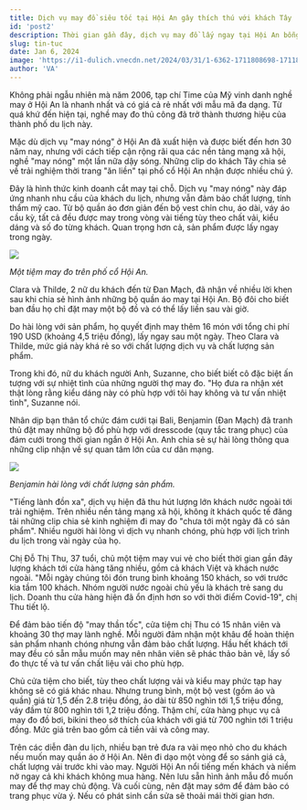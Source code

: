 ---
title: Dịch vụ may đồ siêu tốc tại Hội An gây thích thú với khách Tây
id: 'post2'
description: Thời gian gần đây, dịch vụ may đồ lấy ngay tại Hội An bỗng hot trở lại và nhận được sự quan tâm đông đảo của du khách nước ngoài. .
slug: tin-tuc
date: Jan 6, 2024
image: 'https://i1-dulich.vnecdn.net/2024/03/31/1-6362-1711808698-1711855064-4723-1711855105.jpg?w=680&h=0&q=100&dpr=1&fit=crop&s=ZW1CYCvD4B0trgfmMNYS6g'
author: 'VA'
---

Không phải ngẫu nhiên mà năm 2006, tạp chí Time của Mỹ vinh danh nghề may ở Hội An là nhanh nhất và có giá cả rẻ nhất với mẫu mã đa dạng. Từ quá khứ đến hiện tại, nghề may đo thủ công đã trở thành thương hiệu của thành phố du lịch này.

Mặc dù dịch vụ "may nóng" ở Hội An đã xuất hiện và được biết đến hơn 30 năm nay, nhưng với cách tiếp cận rộng rãi qua các nền tảng mạng xã hội, nghề "may nóng" một lần nữa dậy sóng. Những clip do khách Tây chia sẻ về trải nghiệm thời trang "ăn liền" tại phố cổ Hội An nhận được nhiều chú ý.

Đây là hình thức kinh doanh cắt may tại chỗ. Dịch vụ "may nóng" này đáp ứng nhanh nhu cầu của khách du lịch, nhưng vẫn đảm bảo chất lượng, tính thẩm mỹ cao. Từ bộ quần áo đơn giản đến bộ vest chỉn chu, áo dài, váy áo cầu kỳ, tất cả đều được may trong vòng vài tiếng tùy theo chất vải, kiểu dáng và số đo từng khách. Quan trọng hơn cả, sản phẩm được lấy ngay trong ngày.

![](https://i1-dulich.vnecdn.net/2024/03/31/1-6362-1711808698-1711855064-4723-1711855105.jpg?w=680&h=0&q=100&dpr=1&fit=crop&s=ZW1CYCvD4B0trgfmMNYS6g)

_Một tiệm may đo trên phố cổ Hội An._

Clara và Thilde, 2 nữ du khách đến từ Đan Mạch, đã nhận về nhiều lời khen sau khi chia sẻ hình ảnh những bộ quần áo may tại Hội An. Bộ đôi cho biết ban đầu họ chỉ đặt may một bộ đồ và có thể lấy liền sau vài giờ.

Do hài lòng với sản phẩm, họ quyết định may thêm 16 món với tổng chi phí 190 USD (khoảng 4,5 triệu đồng), lấy ngay sau một ngày. Theo Clara và Thilde, mức giá này khá rẻ so với chất lượng dịch vụ và chất lượng sản phẩm.

Trong khi đó, nữ du khách người Anh, Suzanne, cho biết biết cô đặc biệt ấn tượng với sự nhiệt tình của những người thợ may đo. "Họ đưa ra nhận xét thật lòng rằng kiểu dáng này có phù hợp với tôi hay không và tư vấn nhiệt tình", Suzanne nói.

Nhân dịp bạn thân tổ chức đám cưới tại Bali, Benjamin (Đan Mạch) đã tranh thủ đặt may những bộ đồ phù hợp với dresscode (quy tắc trang phục) của đám cưới trong thời gian ngắn ở Hội An. Anh chia sẻ sự hài lòng thông qua những clip nhận về sự quan tâm lớn của cư dân mạng.

![](https://thegioianh.diendandoanhnghiep.vn/wp-content/uploads/2023/03/z4213783724590_a17ac0e5a91b69cc0076a32e0c874490_1_1.jpg)

_Benjamin hài lòng với chất lượng sản phẩm._

"Tiếng lành đồn xa", dịch vụ hiện đã thu hút lượng lớn khách nước ngoài tới trải nghiệm. Trên nhiều nền tảng mạng xã hội, không ít khách quốc tế đăng tải những clip chia sẻ kinh nghiệm đi may đo "chưa tới một ngày đã có sản phẩm". Nhiều người hài lòng vì dịch vụ nhanh chóng, phù hợp với lịch trình du lịch trong vài ngày của họ.

Chị Đỗ Thị Thu, 37 tuổi, chủ một tiệm may vui vẻ cho biết thời gian gần đây lượng khách tới cửa hàng tăng nhiều, gồm cả khách Việt và khách nước ngoài.
"Mỗi ngày chúng tôi đón trung bình khoảng 150 khách, so với trước kia tầm 100 khách. Nhóm người nước ngoài chủ yếu là khách trẻ sang du lịch. Doanh thu cửa hàng hiện đã ổn định hơn so với thời điểm Covid-19", chị Thu tiết lộ.

Để đảm bảo tiến độ "may thần tốc", cửa tiệm chị Thu có 15 nhân viên và khoảng 30 thợ may lành nghề. Mỗi người đảm nhận một khâu để hoàn thiện sản phẩm nhanh chóng nhưng vẫn đảm bảo chất lượng. Hầu hết khách tới may đều có sẵn mẫu muốn may nên nhân viên sẽ phác thảo bản vẽ, lấy số đo thực tế và tư vấn chất liệu vải cho phù hợp.

Chủ cửa tiệm cho biết, tùy theo chất lượng vải và kiểu may phức tạp hay không sẽ có giá khác nhau. Nhưng trung bình, một bộ vest (gồm áo và quần) giá từ 1,5 đến 2.8 triệu đồng, áo dài từ 850 nghìn tới 1,5 triệu đồng, váy đầm từ 800 nghìn tới 1,2 triệu đồng. Thậm chí, cửa hàng phục vụ cả may đo đồ bơi, bikini theo sở thích của khách với giá từ 700 nghìn tới 1 triệu đồng. Mức giá trên bao gồm cả tiền vải và công may.

Trên các diễn đàn du lịch, nhiều bạn trẻ đưa ra vài mẹo nhỏ cho du khách nếu muốn may quần áo ở Hội An. Nên đi dạo một vòng để so sánh giá cả, chất lượng vải trước khi vào may. Người Hội An nổi tiếng mến khách và niềm nở ngay cả khi khách không mua hàng. Nên lưu sẵn hình ảnh mẫu đồ muốn may để thợ may chủ động. Và cuối cùng, nên đặt may sớm để đảm bảo có trang phục vừa ý. Nếu có phát sinh cần sửa sẽ thoải mái thời gian hơn.
